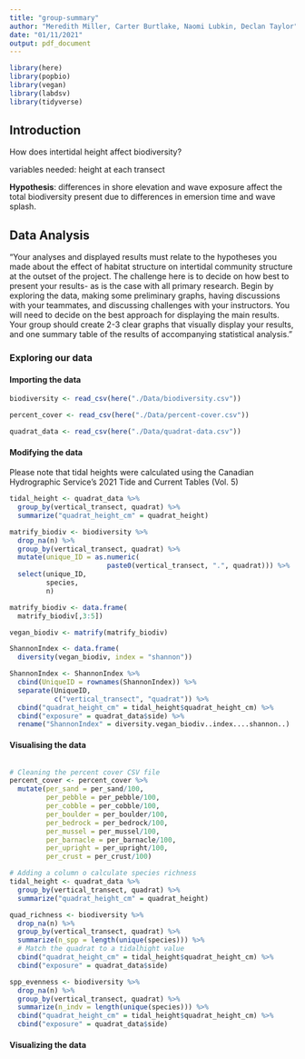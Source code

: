 ```yaml
---
title: "group-summary"
author: "Meredith Miller, Carter Burtlake, Naomi Lubkin, Declan Taylor"
date: "01/11/2021"
output: pdf_document
---
```


```r
library(here)
library(popbio)
library(vegan)
library(labdsv)
library(tidyverse)
```


## Introduction

How does intertidal height affect biodiversity?

variables needed: height at each transect

**Hypothesis**: differences in shore elevation and wave exposure affect the total biodiversity present due to differences in emersion time and wave splash.

## Data Analysis

"Your analyses and displayed results must relate to the hypotheses you made about the effect of habitat structure on intertidal community structure at the outset of the project. The challenge here is to decide on how best to present your results- as is the case with all primary research. Begin by exploring the data, making some preliminary graphs, having discussions with your teammates, and discussing challenges with your instructors. You will need to decide on the best approach for displaying the main results. Your group should create 2-3 clear graphs that visually display your results, and one summary table of the results of accompanying statistical analysis."

### Exploring our data

#### Importing the data
```r
biodiversity <- read_csv(here("./Data/biodiversity.csv"))

percent_cover <- read_csv(here("./Data/percent-cover.csv")) 

quadrat_data <- read_csv(here("./Data/quadrat-data.csv"))
```

#### Modifying the data

Please note that tidal heights were calculated using the Canadian Hydrographic Service's 2021 Tide and Current Tables (Vol. 5)

```r
tidal_height <- quadrat_data %>%
  group_by(vertical_transect, quadrat) %>%
  summarize("quadrat_height_cm" = quadrat_height)

matrify_biodiv <- biodiversity %>%
  drop_na(n) %>%
  group_by(vertical_transect, quadrat) %>%
  mutate(unique_ID = as.numeric(
                        paste0(vertical_transect, ".", quadrat))) %>%
  select(unique_ID,
         species,
         n)

matrify_biodiv <- data.frame(
  matrify_biodiv[,3:5])

vegan_biodiv <- matrify(matrify_biodiv)

ShannonIndex <- data.frame(
  diversity(vegan_biodiv, index = "shannon"))

ShannonIndex <- ShannonIndex %>%
  cbind(UniqueID = rownames(ShannonIndex)) %>%
  separate(UniqueID,
           c("vertical_transect", "quadrat")) %>%
  cbind("quadrat_height_cm" = tidal_height$quadrat_height_cm) %>%
  cbind("exposure" = quadrat_data$side) %>%
  rename("ShannonIndex" = diversity.vegan_biodiv..index....shannon..)

```

#### Visualising the data
```r

```





























```r
# Cleaning the percent cover CSV file
percent_cover <- percent_cover %>%
  mutate(per_sand = per_sand/100,
         per_pebble = per_pebble/100,
         per_cobble = per_cobble/100,
         per_boulder = per_boulder/100,
         per_bedrock = per_bedrock/100,
         per_mussel = per_mussel/100,
         per_barnacle = per_barnacle/100,
         per_upright = per_upright/100,
         per_crust = per_crust/100)

# Adding a column o calculate species richness
tidal_height <- quadrat_data %>%
  group_by(vertical_transect, quadrat) %>%
  summarize("quadrat_height_cm" = quadrat_height)

quad_richness <- biodiversity %>%
  drop_na(n) %>%
  group_by(vertical_transect, quadrat) %>%
  summarize(n_spp = length(unique(species))) %>%
  # Match the quadrat to a tidalhight value
  cbind("quadrat_height_cm" = tidal_height$quadrat_height_cm) %>%
  cbind("exposure" = quadrat_data$side)

spp_evenness <- biodiversity %>%
  drop_na(n) %>%
  group_by(vertical_transect, quadrat) %>%
  summarize(n_indv = length(unique(species))) %>%
  cbind("quadrat_height_cm" = tidal_height$quadrat_height_cm) %>%
  cbind("exposure" = quadrat_data$side)
```


#### Visualizing the data
